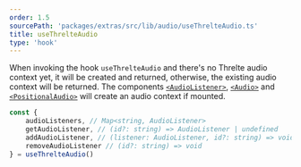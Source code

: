 ```yaml
---
order: 1.5
sourcePath: 'packages/extras/src/lib/audio/useThrelteAudio.ts'
title: useThrelteAudio
type: 'hook'
---
```


When invoking the hook `useThrelteAudio` and there's no Threlte audio context yet, it will be
created and returned, otherwise, the existing audio context will be returned. The components
[`<AudioListener>`](/reference/extras/audio-listener), [`<Audio>`](/reference/extras/audio)
and [`<PositionalAudio>`](/reference/extras/positional-audio) will create an audio context
if mounted.

```ts
const {
	audioListeners, // Map<string, AudioListener>
	getAudioListener, // (id?: string) => AudioListener | undefined
	addAudioListener, // (listener: AudioListener, id?: string) => void
	removeAudioListener // (id?: string) => void
} = useThrelteAudio()
```
